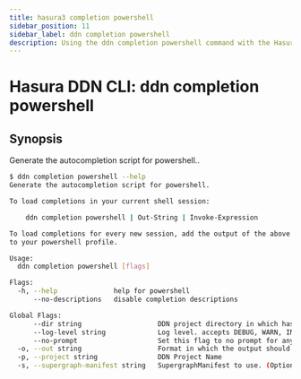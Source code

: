 ```yaml
---
title: hasura3 completion powershell
sidebar_position: 11
sidebar_label: ddn completion powershell
description: Using the ddn completion powershell command with the Hasura CLI
---
```


# Hasura DDN CLI: ddn completion powershell 

## Synopsis
Generate the autocompletion script for powershell..

```bash
$ ddn completion powershell --help
Generate the autocompletion script for powershell.

To load completions in your current shell session:

	ddn completion powershell | Out-String | Invoke-Expression

To load completions for every new session, add the output of the above command
to your powershell profile.

Usage:
  ddn completion powershell [flags]

Flags:
  -h, --help              help for powershell
      --no-descriptions   disable completion descriptions

Global Flags:
      --dir string                   DDN project directory in which hasura.yaml is present (default ".")
      --log-level string             Log level. accepts DEBUG, WARN, INFO, ERROR, FATAL (default "INFO")
      --no-prompt                    Set this flag to no prompt for anything, the command fails if any input is missing
  -o, --out string                   Format in which the output should be printed, accepts table, json and yaml (default "table")
  -p, --project string               DDN Project Name
  -s, --supergraph-manifest string   SupergraphManifest to use. (Optional. DefaultSupergraphManifest used  if not provided)
```

